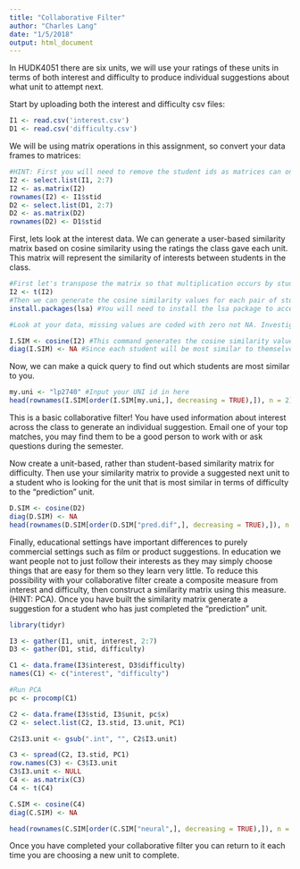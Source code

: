 ```yaml
---
title: "Collaborative Filter"
author: "Charles Lang"
date: "1/5/2018"
output: html_document
---
```



In HUDK4051 there are six units, we will use your ratings of these units in terms of both interest and difficulty to produce individual suggestions about what unit to attempt next.

Start by uploading both the interest and difficulty csv files:
```r
I1 <- read.csv('interest.csv')
D1 <- read.csv('difficulty.csv')
```

We will be using matrix operations in this assignment, so convert your data frames to matrices:
```r
#HINT: First you will need to remove the student ids as matrices can only contain one data type. You will then need to rename your row names with the student ids.
I2 <- select.list(I1, 2:7)
I2 <- as.matrix(I2)
rownames(I2) <- I1$stid
D2 <- select.list(D1, 2:7)
D2 <- as.matrix(D2)
rownames(D2) <- D1$stid
```

First, lets look at the interest data. We can generate a user-based similarity matrix based on cosine similarity using the ratings the class gave each unit. This matrix will represent the similarity of interests between students in the class.

```r
#First let's transpose the matrix so that multiplication occurs by students rather than units.
I2 <- t(I2)
#Then we can generate the cosine similarity values for each pair of students
install.packages(lsa) #You will need to install the lsa package to access the cosine command.

#Look at your data, missing values are coded with zero not NA. Investigate cosine similarity and decide whether your missing values should be coded with zeros or NAs. Explain your choice.

I.SIM <- cosine(I2) #This command generates the cosine similarity values as a new matrix. Click on I.SIM in the Global Environment pane to see what it looks like.
diag(I.SIM) <- NA #Since each student will be most similar to themselves we want to remove that information
```

Now, we can make a quick query to find out which students are most similar to you. 
```r
my.uni <- "lp2740" #Input your UNI id in here
head(rownames(I.SIM[order(I.SIM[my.uni,], decreasing = TRUE),]), n = 2) #This code orders the column of the matrix corresponding to your UNI according to similarity and returns the top two UNI ids for the students who's interests are most similar to yours
```

This is a basic collaborative filter! You have used information about interest across the class to generate an individual suggestion. Email one of your top matches, you may find them to be a good person to work with or ask questions during the semester.

Now create a unit-based, rather than student-based similarity matrix for difficulty. Then use your similarity matrix to provide a suggested next unit to a student who is looking for the unit that is most similar in terms of difficulty to the "prediction" unit. 
```r
D.SIM <- cosine(D2)
diag(D.SIM) <- NA
head(rownames(D.SIM[order(D.SIM["pred.dif",], decreasing = TRUE),]), n = 1)
```

Finally, educational settings have important differences to purely commercial settings such as film or product suggestions. In education we want people not to just follow their interests as they may simply choose things that are easy for them so they learn very little. To reduce this possibility with your collaborative filter create a composite measure from interest and difficulty, then construct a similarity matrix using this measure. (HINT: PCA). Once you have built the similarity matrix generate a suggestion for a student who has just completed the "prediction" unit.
```r
library(tidyr)

I3 <- gather(I1, unit, interest, 2:7)
D3 <- gather(D1, stid, difficulty)

C1 <- data.frame(I3$interest, D3$difficulty)
names(C1) <- c("interest", "difficulty")

#Run PCA
pc <- procomp(C1)

C2 <- data.frame(I3$stid, I3$unit, pc$x)
C2 <- select.list(C2, I3.stid, I3.unit, PC1)

C2$I3.unit <- gsub(".int", "", C2$I3.unit)

C3 <- spread(C2, I3.stid, PC1)
row.names(C3) <- C3$I3.unit
C3$I3.unit <- NULL
C4 <- as.matrix(C3)
C4 <- t(C4)

C.SIM <- cosine(C4)
diag(C.SIM) <- NA

head(rownames(C.SIM[order(C.SIM["neural",], decreasing = TRUE),]), n = 1)
```

Once you have completed your collaborative filter you can return to it each time you are choosing a new unit to complete.
